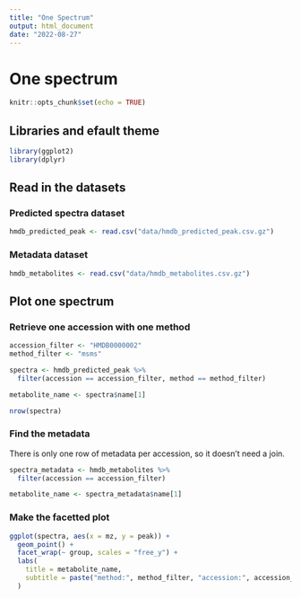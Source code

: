 ```yaml
---
title: "One Spectrum"
output: html_document
date: "2022-08-27"
---
```


# One spectrum

```r
knitr::opts_chunk$set(echo = TRUE)
```

## Libraries and efault theme

```r
library(ggplot2)
library(dplyr)
```

## Read in the datasets

### Predicted spectra dataset

```r
hmdb_predicted_peak <- read.csv("data/hmdb_predicted_peak.csv.gz")
```

### Metadata dataset

```r
hmdb_metabolites <- read.csv("data/hmdb_metabolites.csv.gz")
```

## Plot one spectrum

### Retrieve one accession with one method

```r
accession_filter <- "HMDB0000002"
method_filter <- "msms"

spectra <- hmdb_predicted_peak %>%
  filter(accession == accession_filter, method == method_filter)

metabolite_name <- spectra$name[1]

nrow(spectra)
```

### Find the metadata

There is only one row of metadata per accession, so it doesn't need a join.

```r
spectra_metadata <- hmdb_metabolites %>%
  filter(accession == accession_filter)

metabolite_name <- spectra_metadata$name[1]
```

### Make the facetted plot

```r
ggplot(spectra, aes(x = mz, y = peak)) +
  geom_point() +
  facet_wrap(~ group, scales = "free_y") +
  labs(
    title = metabolite_name,
    subtitle = paste("method:", method_filter, "accession:", accession_filter)
  )
```

